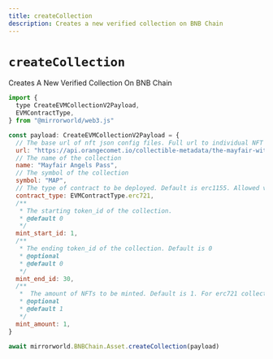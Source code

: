 ```yaml
---
title: createCollection
description: Creates a new verified collection on BNB Chain
---
```


# `createCollection`

Creates A New Verified Collection On BNB Chain

```js
import {
  type CreateEVMCollectionV2Payload,
  EVMContractType,
} from "@mirrorworld/web3.js"

const payload: CreateEVMCollectionV2Payload = {
  // The base url of nft json config files. Full url to individual NFT json configuration will be base_url + token_id
  url: "https://api.orangecomet.io/collectible-metadata/the-mayfair-witches-pass/",
  // The name of the collection
  name: "Mayfair Angels Pass",
  // The symbol of the collection
  symbol: "MAP",
  // The type of contract to be deployed. Default is erc1155. Allowed values are "erc1155" and "erc721"
  contract_type: EVMContractType.erc721,
  /**
   * The starting token_id of the collection.
   * @default 0
   */
  mint_start_id: 1,
  /**
   * The ending token_id of the collection. Default is 0
   * @optional
   * @default 0
   */
  mint_end_id: 30,
  /**
   *  The amount of NFTs to be minted. Default is 1. For erc721 collections this value should be 1
   * @optional
   * @default 1
   */
  mint_amount: 1,
}

await mirrorworld.BNBChain.Asset.createCollection(payload)
```
